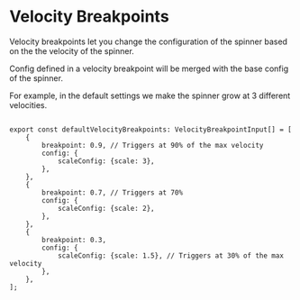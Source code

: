
<Meta title="Concepts/Velocity\ Breakpoints" of={FidgetSpinnerStories} />

# Velocity Breakpoints

Velocity breakpoints let you change the configuration of the spinner based on the the velocity of the spinner.

Config defined in a velocity breakpoint will be merged with the base config of the spinner.

For example, in the default settings we make the spinner grow at 3 different velocities.



```tsx

export const defaultVelocityBreakpoints: VelocityBreakpointInput[] = [
    {
        breakpoint: 0.9, // Triggers at 90% of the max velocity
        config: {
            scaleConfig: {scale: 3},
        },
    },
    {
        breakpoint: 0.7, // Triggers at 70% 
        config: {
            scaleConfig: {scale: 2},
        },
    },
    {
        breakpoint: 0.3,
        config: {
            scaleConfig: {scale: 1.5}, // Triggers at 30% of the max velocity
        },
    },
];

```

<Primary />










